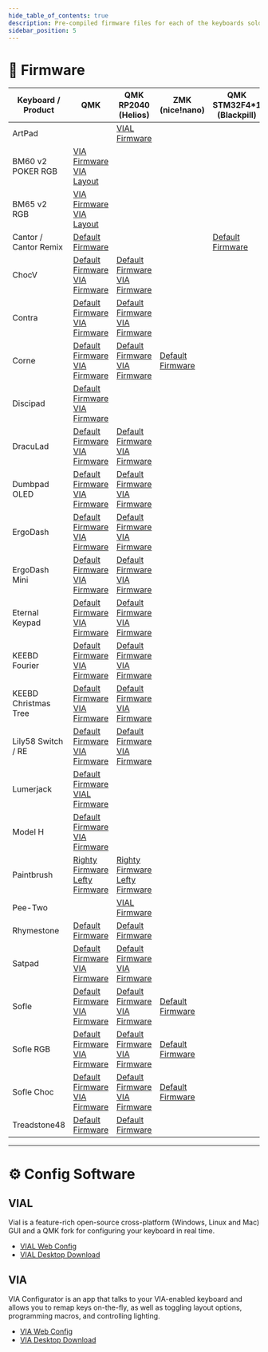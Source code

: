 ```yaml
---
hide_table_of_contents: true
description: Pre-compiled firmware files for each of the keyboards sold at KEEBD.
sidebar_position: 5
---
```


# 📝 Firmware

| Keyboard / Product    | QMK                                                                                                                                                                                                                            | QMK RP2040<br />(Helios)                                                                                                                                                                                                                     | ZMK<br />(nice!nano)                                                                         | QMK STM32F4*1<br />(Blackpill)                                                               |
|-----------------------|--------------------------------------------------------------------------------------------------------------------------------------------------------------------------------------------------------------------------------|----------------------------------------------------------------------------------------------------------------------------------------------------------------------------------------------------------------------------------------------|----------------------------------------------------------------------------------------------|----------------------------------------------------------------------------------------------|
| ArtPad                |                                                                                                                                                                                                                                | [VIAL Firmware](https://github.com/keebd/qmk-firmware/raw/main/artpad/artpad_vial_helios.uf2)                                                                                                                                                |                                                                                              |                                                                                              |
| BM60 v2 POKER RGB     | [VIA Firmware](./bm60v2_poker_via.hex)<br />[VIA Layout](./bm60v2_poker_via.json)                                                                                                                                              |                                                                                                                                                                                                                                              |                                                                                              |                                                                                              |
| BM65 v2 RGB           | [VIA Firmware](./bm65v2_via.hex)<br />[VIA Layout](./bm65v2_via.json)                                                                                                                                                          |                                                                                                                                                                                                                                              |                                                                                              |                                                                                              |
| Cantor / Cantor Remix | [Default Firmware](https://github.com/keebd/qmk-firmware/raw/main/cantor/cantor_default.hex)                                                                                                                                   |                                                                                                                                                                                                                                              |                                                                                              | [Default Firmware](https://github.com/keebd/qmk-firmware/raw/main/cantor/cantor_default.bin) |
| ChocV                 | [Default Firmware](https://github.com/keebd/qmk-firmware/raw/main/chocv/chocv_default.hex)<br />[VIA Firmware](https://github.com/keebd/qmk-firmware/raw/main/chocv/chocv_via.hex)                                             | [Default Firmware](https://github.com/keebd/qmk-firmware/raw/main/chocv/chocv_default_helios.uf2)<br />[VIA Firmware](https://github.com/keebd/qmk-firmware/raw/main/chocv/chocv_via_helios.uf2)                                             |                                                                                              |                                                                                              |
| Contra                | [Default Firmware](https://github.com/keebd/qmk-firmware/raw/main/contra/contra_default.hex)<br />[VIA Firmware](https://github.com/keebd/qmk-firmware/raw/main/contra/contra_via.hex)                                         | [Default Firmware](https://github.com/keebd/qmk-firmware/raw/main/contra/contra_default_helios.uf2)<br />[VIA Firmware](https://github.com/keebd/qmk-firmware/raw/main/contra/contra_via_helios.uf2)                                         |                                                                                              |                                                                                              |
| Corne                 | [Default Firmware](https://github.com/keebd/qmk-firmware/raw/main/corne/crkbd_rev1_default.hex)<br />[VIA Firmware](https://github.com/keebd/qmk-firmware/raw/main/corne/crkbd_rev1_via.hex)                                   | [Default Firmware](https://github.com/keebd/qmk-firmware/raw/main/corne/crkbd_rev1_default_helios.uf2)<br />[VIA Firmware](https://github.com/keebd/qmk-firmware/raw/main/corne/crkbd_rev1_via_helios.uf2)                                   | [Default Firmware](corne-firmware.zip)                                                       |                                                                                              |
| Discipad              | [Default Firmware](https://github.com/keebd/qmk-firmware/raw/main/discipad/coseyfannitutti_discipad_default.hex)<br />[VIA Firmware](https://github.com/keebd/qmk-firmware/raw/main/discipad/coseyfannitutti_discipad_via.hex) |                                                                                                                                                                                                                                              |                                                                                              |                                                                                              |
| DracuLad              | [Default Firmware](https://github.com/keebd/qmk-firmware/raw/main/draculad/draculad_default.hex)<br />[VIA Firmware](https://github.com/keebd/qmk-firmware/raw/main/draculad/draculad_via.hex)                                 | [Default Firmware](https://github.com/keebd/qmk-firmware/raw/main/draculad/draculad_default_helios.uf2)<br />[VIA Firmware](https://github.com/keebd/qmk-firmware/raw/main/draculad/draculad_via_helios.uf2)                                 |                                                                                              |                                                                                              |
| Dumbpad OLED          | [Default Firmware](https://github.com/keebd/qmk-firmware/raw/main/dumbpad_oled/dumbpad_v1x_oled_default.hex)<br />[VIA Firmware](https://github.com/keebd/qmk-firmware/raw/main/dumbpad_oled/dumbpad_v1x_oled_via.hex)         | [Default Firmware](https://github.com/keebd/qmk-firmware/raw/main/dumbpad_oled/dumbpad_v1x_oled_default_helios.uf2)<br />[VIA Firmware](https://github.com/keebd/qmk-firmware/raw/main/dumbpad_oled/dumbpad_v1x_oled_via_helios.uf2)         |                                                                                              |                                                                                              |
| ErgoDash              | [Default Firmware](https://github.com/keebd/qmk-firmware/raw/main/ergodash/omkbd_ergodash_rev1_default.hex)<br />[VIA Firmware](https://github.com/keebd/qmk-firmware/raw/main/ergodash/omkbd_ergodash_rev1_via.hex)           | [Default Firmware](https://github.com/keebd/qmk-firmware/raw/main/ergodash/omkbd_ergodash_rev1_default_helios.uf2)<br />[VIA Firmware](https://github.com/keebd/qmk-firmware/raw/main/ergodash/omkbd_ergodash_rev1_via_helios.uf2)           |                                                                                              |                                                                                              |
| ErgoDash Mini         | [Default Firmware](https://github.com/keebd/qmk-firmware/raw/main/ergodash_mini/omkbd_ergodash_mini_default.hex)<br />[VIA Firmware](https://github.com/keebd/qmk-firmware/raw/main/ergodash_mini/omkbd_ergodash_mini_via.hex) | [Default Firmware](https://github.com/keebd/qmk-firmware/raw/main/ergodash_mini/omkbd_ergodash_mini_default_helios.uf2)<br />[VIA Firmware](https://github.com/keebd/qmk-firmware/raw/main/ergodash_mini/omkbd_ergodash_mini_via_helios.uf2) |                                                                                              |                                                                                              |
| Eternal Keypad        | [Default Firmware](https://github.com/keebd/qmk-firmware/raw/main/eternal_keypad/eternal_keypad_default.hex)<br />[VIA Firmware](https://github.com/keebd/qmk-firmware/raw/main/eternal_keypad/eternal_keypad_via.hex)         | [Default Firmware](https://github.com/keebd/qmk-firmware/raw/main/eternal_keypad/eternal_keypad_default_helios.uf2)<br />[VIA Firmware](https://github.com/keebd/qmk-firmware/raw/main/eternal_keypad/eternal_keypad_via_helios.uf2)         |                                                                                              |                                                                                              |
| KEEBD Fourier         | [Default Firmware](https://github.com/keebd/qmk-firmware/raw/main/keebd_fourier/keebd_fourier_default.hex)<br />[VIA Firmware](https://github.com/keebd/qmk-firmware/raw/main/keebd_fourier/keebd_fourier_via.hex)             | [Default Firmware](https://github.com/keebd/qmk-firmware/raw/main/keebd_fourier/keebd_fourier_default_helios.uf2)<br />[VIA Firmware](https://github.com/keebd/qmk-firmware/raw/main/keebd_fourier/keebd_fourier_via_helios.uf2)             |                                                                                              |                                                                                              |
| KEEBD Christmas Tree  | [Default Firmware](https://github.com/keebd/qmk-firmware/raw/main/keebd_tree/keebd_tree_default.hex)<br />[VIA Firmware](https://github.com/keebd/qmk-firmware/raw/main/keebd_tree/keebd_tree_via.hex)                         | [Default Firmware](https://github.com/keebd/qmk-firmware/raw/main/keebd_tree/keebd_tree_default_helios.uf2)<br />[VIA Firmware](https://github.com/keebd/qmk-firmware/raw/main/keebd_tree/keebd_tree_via_helios.uf2)                         |                                                                                              |                                                                                              |
| Lily58 Switch / RE    | [Default Firmware](https://github.com/keebd/qmk-firmware/raw/main/lily58/lily58_rev1_default.hex)<br />[VIA Firmware](https://github.com/keebd/qmk-firmware/raw/main/lily58/lily58_rev1_via.hex)                               | [Default Firmware](https://github.com/keebd/qmk-firmware/raw/main/lily58/lily58_rev1_default_helios.uf2)<br />[VIA Firmware](https://github.com/keebd/qmk-firmware/raw/main/lily58/lily58_rev1_via_helios.uf2)                               |                                                                                              |                                                                                              |
| Lumerjack             | [Default Firmware](https://github.com/keebd/qmk-firmware/raw/main/lumberjack/peej_lumberjack_default.hex)<br />[VIAL Firmware](https://github.com/keebd/qmk-firmware/raw/main/lumberjack/peej_lumberjack_vial.hex)             |                                                                                                                                                                                                                                              |                                                                                              |                                                                                              |
| Model H               | [Default Firmware](https://github.com/keebd/qmk-firmware/raw/main/modelh/ibm_model_m_modelh_default.hex)<br />[VIA Firmware](https://github.com/keebd/qmk-firmware/raw/main/modelh/ibm_model_m_modelh_via.hex)                 |                                                                                                                                                                                                                                              |                                                                                              |                                                                                              |
| Paintbrush            | [Righty Firmware](./ardux_thepaintbrush_right.hex)<br />[Lefty Firmware](./ardux_thepaintbrush_left.hex)                                                                                                                       | [Righty Firmware](./ardux_thepaintbrush_right_promicro_rp2040.uf2)<br />[Lefty Firmware](./ardux_thepaintbrush_left_promicro_rp2040.uf2)                                                                                                     |                                                                                              |                                                                                              |
| Pee-Two               |                                                                                                                                                                                                                                | [VIAL Firmware](https://github.com/keebd/qmk-firmware/raw/main/pee_two/pee_two_vial_helios.uf2)                                                                                                                                              |                                                                                              |                                                                                              |
| Rhymestone            | [Default Firmware](https://github.com/keebd/qmk-firmware/raw/main/rhymestone/marksard_rhymestone_rev1_default.hex)                                                                                                             | [Default Firmware](https://github.com/keebd/qmk-firmware/raw/main/rhymestone/marksard_rhymestone_rev1_default_helios.uf2)                                                                                                                    |                                                                                              |                                                                                              |
| Satpad                | [Default Firmware](https://github.com/keebd/qmk-firmware/raw/main/satpad/satpad_default.hex)<br />[VIA Firmware](https://github.com/keebd/qmk-firmware/raw/main/satpad/satpad_via.hex)                                         | [Default Firmware](https://github.com/keebd/qmk-firmware/raw/main/satpad/satpad_default_helios.uf2)<br />[VIA Firmware](https://github.com/keebd/qmk-firmware/raw/main/satpad/satpad_via_helios.uf2)                                         |                                                                                              |                                                                                              |
| Sofle                 | [Default Firmware](https://github.com/keebd/qmk-firmware/raw/main/sofle/sofle_rev1_default.hex)<br />[VIA Firmware](https://github.com/keebd/qmk-firmware/raw/main/sofle/sofle_rev1_via.hex)                                   | [Default Firmware](https://github.com/keebd/qmk-firmware/raw/main/sofle/sofle_rev1_default_helios.uf2)<br />[VIA Firmware](https://github.com/keebd/qmk-firmware/raw/main/sofle/sofle_rev1_via_helios.uf2)                                   | [Default Firmware](sofle-firmware.zip)                                                       |                                                                                              |
| Sofle RGB             | [Default Firmware](https://github.com/keebd/qmk-firmware/raw/main/sofle_rgb/sofle_rev1_default.hex)<br />[VIA Firmware](https://github.com/keebd/qmk-firmware/raw/main/sofle_rgb/sofle_rev1_via.hex)                           | [Default Firmware](https://github.com/keebd/qmk-firmware/raw/main/sofle_rgb/sofle_rev1_default_helios.uf2)<br />[VIA Firmware](https://github.com/keebd/qmk-firmware/raw/main/sofle_rgb/sofle_rev1_via_helios.uf2)                           | [Default Firmware](sofle-firmware.zip)                                                       |                                                                                              |
| Sofle Choc            | [Default Firmware](https://github.com/keebd/qmk-firmware/raw/main/sofle_choc/sofle_choc_default.hex)<br />[VIA Firmware](https://github.com/keebd/qmk-firmware/raw/main/sofle_choc/sofle_choc_via.hex)                         | [Default Firmware](https://github.com/keebd/qmk-firmware/raw/main/sofle_choc/sofle_choc_default_helios.uf2)<br />[VIA Firmware](https://github.com/keebd/qmk-firmware/raw/main/sofle_choc/sofle_choc_via_helios.uf2)                         | [Default Firmware](sofle-firmware.zip)                                                       |                                                                                              |
| Treadstone48          | [Default Firmware](https://github.com/keebd/qmk-firmware/raw/main/treadstone48/marksard_treadstone48_rev1_default.hex)                                                                                                         | [Default Firmware](https://github.com/keebd/qmk-firmware/raw/main/treadstone48/marksard_treadstone48_rev1_default_helios.uf2)                                                                                                                |                                                                                              |                                                                                              |

---
# ⚙️ Config Software

## VIAL
Vial is a feature-rich open-source cross-platform (Windows, Linux and Mac) GUI and a QMK fork for configuring your keyboard in real time. 

- [VIAL Web Config](https://vial.rocks/)
- [VIAL Desktop Download](https://get.vial.today/download)

## VIA
VIA Configurator is an app that talks to your VIA-enabled keyboard and allows you to remap keys on-the-fly, as well as toggling layout options, programming macros, and controlling lighting.

- [VIA Web Config](https://usevia.app/)
- [VIA Desktop Download](https://github.com/the-via/releases/releases)